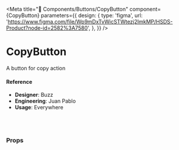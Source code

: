
<Meta
  title="🧬 Components/Buttons/CopyButton"
  component={CopyButton}
  parameters={{
    design: {
      type: 'figma',
      url:
        'https://www.figma.com/file/Wp9mDxTvWicSTWtezj2ImkMP/HSDS-Product?node-id=2582%3A7580',
    },
  }}
/>

# CopyButton

A button for copy action

<Preview>
  <Story name="default">
    <CopyButton onClick={action('Click')} onReset={action('Reset')} />
  </Story>
</Preview>

#### Reference

- **Designer**: Buzz
- **Engineering**: Juan Pablo
- **Usage**: Everywhere

<br />
<br />

### Props

<Props of={CopyButton} />
